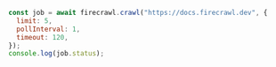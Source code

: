 ```js Node
const job = await firecrawl.crawl("https://docs.firecrawl.dev", {
  limit: 5,
  pollInterval: 1,
  timeout: 120,
});
console.log(job.status);
```
